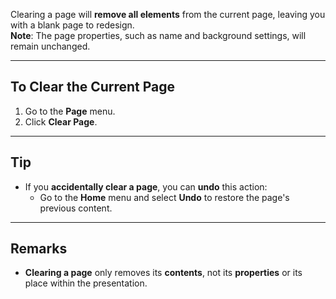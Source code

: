 
Clearing a page will **remove all elements** from the current page, leaving you with a blank page to redesign.  
**Note**: The page properties, such as name and background settings, will remain unchanged.

---

## **To Clear the Current Page**

1. Go to the **Page** menu.
2. Click **Clear Page**.

---

## **Tip**
- If you **accidentally clear a page**, you can **undo** this action:
  - Go to the **Home** menu and select **Undo** to restore the page's previous content.

---

## **Remarks**
- **Clearing a page** only removes its **contents**, not its **properties** or its place within the presentation.
